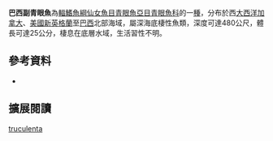 {{Speciesbox 
| color = pink
| status = NE
| status_system = IUCN3.1
| taxon = Parasudis truculenta
| authority =  [[Goode|Goode]] & [[Bean|Bean]], 1896
| synonyms = *''Chlorophthalmus truculentus '',Goode & Bean, 1896 
}}
'''巴西副青眼魚'''為[[輻鰭魚綱|輻鰭魚綱]][[仙女魚目|仙女魚目]][[青眼魚亞目|青眼魚亞目]][[青眼魚科|青眼魚科]]的一[[種|種]]，分布於西[[大西洋|大西洋]][[加拿大|加拿大]]、[[美國|美國]][[新英格蘭|新英格蘭]]至[[巴西|巴西]]北部海域，屬深海底棲性魚類，深度可達480公尺，體長可達25公分，棲息在底層水域，生活習性不明。

==參考資料==
*{{FishBase_species|genus=Parasudis|species=truculenta|year=2016|month=6}}

== 擴展閱讀 == 
{{refbegin}}
{{wikispecies-inline|Parasudis truculenta|巴西副青眼魚}}
{{refend}}
{{Taxonbar|from=Q2077295}}

[[Category:副青眼魚屬|truculenta]]


{{魚類小作品}}
